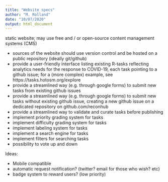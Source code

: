 ```yaml
---
title: "Website specs"
author: "M. Rolland"
date: "10/07/2020"
output: html_document
---
```


static website; may use free and / or open-source content management systems (CMS)

* sources of the website should use version control and be hosted on a public repository (ideally git/github)
* provide a user-friendly interface listing existing R-tasks reflecting analytics needs for the response to COVID-19, each task pointing to a github issue; for a (more complex) example, see https://tasks.hotosm.org/explore
* provide a streamlined way (e.g. through google forms) to submit new tasks from existing github issues
* provide a streamlined way (e.g. through google forms) to submit new tasks without existing github issue, creating a new github issue on a dedicated repository on github.com/reconhub
* provide a streamlined way to validate and curate tasks before publishing
* implement priority grading system for tasks
* implement difficulty grading system for tasks
* implement labeling system for tasks
* implement a search engine for tasks
* implement filters for searching tasks
* possibility to vote up and down

Ideas:

* Mobile compatible
* automatic request notification? (twitter? email for those who wish? etc)
* badge system to reward users? (low priority)

